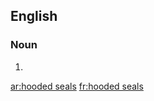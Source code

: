 ==English==

===Noun===
{{head|en|plural|head=[[hooded]] [[seals]]}}

# {{plural of|hooded seal|lang=en|nocat=1}}

[[ar:hooded seals]]
[[fr:hooded seals]]
